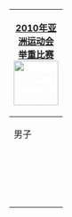 {| style="padding:0.3em; float:right; margin-left:15px; border:1px solid #E75480; background:#FFD7D7; font-size:90%; line-height:1.5em"
|- style="background:#E34234; text-align:center;"
!colspan=6|<span style="color:#FFFFFF;">[[2010年亚洲运动会]]<br>[[2010年亚洲运动会举重比赛|举重比赛]]<br>[[File:Weightlifting pictogram.svg|80px]]
|- style="background:#ED918D; text-align:center;"
|colspan=3| 男子
|colspan=3| 女子
|-
|style="width:1em;"|&nbsp;
|[[2010年亚洲运动会举重比赛 - 男子56公斤级|56公斤级]]
|style="width:1em;"|&nbsp;
|style="width:1em;"|&nbsp;
|[[2010年亚洲运动会举重比赛 - 女子48公斤级|48公斤级]]
|style="width:1em;"|&nbsp;
|-
|
|[[2010年亚洲运动会举重比赛 - 男子62公斤级|62公斤级]]
|
|
|[[2010年亚洲运动会举重比赛 - 女子53公斤级|53公斤级]]
|
|-
|
|[[2010年亚洲运动会举重比赛 - 男子69公斤级|69公斤级]]
|
|
|[[2010年亚洲运动会举重比赛 - 女子58公斤级|58公斤级]]
|
|-
|
|[[2010年亚洲运动会举重比赛 - 男子77公斤级|77公斤级]]
|
|
|[[2010年亚洲运动会举重比赛 - 女子63公斤级|63公斤级]]
|
|-
|
|[[2010年亚洲运动会举重比赛 - 男子85公斤级|85公斤级]]
|
|
|[[2010年亚洲运动会举重比赛 - 女子69公斤级|69公斤级]]
|
|-
|
|[[2010年亚洲运动会举重比赛 - 男子94公斤级|94公斤级]]
|
|
|[[2010年亚洲运动会举重比赛 - 女子75公斤级|75公斤级]]
|
|-
|
|[[2010年亚洲运动会举重比赛 - 男子105公斤级|105公斤级]]
|
|
|[[2010年亚洲运动会举重比赛 - 女子75公斤以上级|75公斤以上]]
|
|-
|
|[[2010年亚洲运动会举重比赛 - 男子105公斤以上级|105公斤以上]]
|
|
|
|
|}